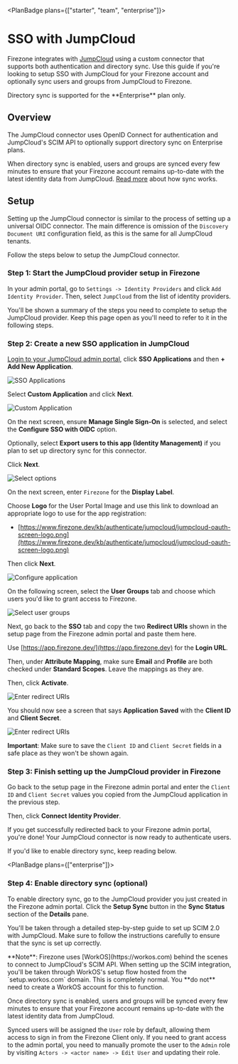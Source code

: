 
<PlanBadge plans={["starter", "team", "enterprise"]}>

# SSO with JumpCloud

</PlanBadge>

Firezone integrates with [JumpCloud](https://www.jumpcloud.com) using a custom
connector that supports both authentication and directory sync. Use this guide
if you're looking to setup SSO with JumpCloud for your Firezone account and
optionally sync users and groups from JumpCloud to Firezone.

<Alert color="info">
  Directory sync is supported for the **Enterprise** plan only.
</Alert>

## Overview

The JumpCloud connector uses OpenID Connect for authentication and JumpCloud's
SCIM API to optionally support directory sync on Enterprise plans.

When directory sync is enabled, users and groups are synced every few minutes to
ensure that your Firezone account remains up-to-date with the latest identity
data from JumpCloud. [Read more](/kb/authenticate/directory-sync) about how sync
works.

## Setup

Setting up the JumpCloud connector is similar to the process of setting up a
universal OIDC connector. The main difference is omission of the
`Discovery Document URI` configuration field, as this is the same for all
JumpCloud tenants.

Follow the steps below to setup the JumpCloud connector.

### Step 1: Start the JumpCloud provider setup in Firezone

In your admin portal, go to `Settings -> Identity Providers` and click
`Add Identity Provider`. Then, select `JumpCloud` from the list of identity
providers.

You'll be shown a summary of the steps you need to complete to setup the
JumpCloud provider. Keep this page open as you'll need to refer to it in the
following steps.

### Step 2: Create a new SSO application in JumpCloud

[Login to your JumpCloud admin portal](https://console.jumpcloud.com/login),
click **SSO Applications** and then **+ Add New Application**.

<Link
  href="/images/kb/authenticate/jumpcloud/1-add-application.png"
  target="_blank"
>
  <Image
    src="/images/kb/authenticate/jumpcloud/1-add-application.png"
    alt="SSO Applications"
    width={1200}
    height={1200}
  />
</Link>

Select **Custom Application** and click **Next**.

<Link
  href="/images/kb/authenticate/jumpcloud/2-custom-application.png"
  target="_blank"
>
  <Image
    src="/images/kb/authenticate/jumpcloud/2-custom-application.png"
    alt="Custom Application"
    width={1200}
    height={1200}
  />
</Link>

On the next screen, ensure **Manage Single Sign-On** is selected, and select the
**Configure SSO with OIDC** option.

Optionally, select **Export users to this app (Identity Management)** if you
plan to set up directory sync for this connector.

Click **Next**.

<Link
  href="/images/kb/authenticate/jumpcloud/3-select-options.png"
  target="_blank"
>
  <Image
    src="/images/kb/authenticate/jumpcloud/3-select-options.png"
    alt="Select options"
    width={1200}
    height={1200}
  />
</Link>

On the next screen, enter `Firezone` for the **Display Label**.

Choose **Logo** for the User Portal Image and use this link to download an
appropriate logo to use for the app registration:

- [https://www.firezone.dev/kb/authenticate/jumpcloud/jumpcloud-oauth-screen-logo.png](https://www.firezone.dev/kb/authenticate/jumpcloud/jumpcloud-oauth-screen-logo.png)

Then click **Next**.

<Link
  href="/images/kb/authenticate/jumpcloud/4-configure-application.png"
  target="_blank"
>
  <Image
    src="/images/kb/authenticate/jumpcloud/4-configure-application.png"
    alt="Configure application"
    width={1200}
    height={1200}
  />
</Link>

On the following screen, select the **User Groups** tab and choose which users
you'd like to grant access to Firezone.

<Link
  href="/images/kb/authenticate/jumpcloud/5-select-user-groups.png"
  target="_blank"
>
  <Image
    src="/images/kb/authenticate/jumpcloud/5-select-user-groups.png"
    alt="Select user groups"
    width={1200}
    height={1200}
  />
</Link>

Next, go back to the **SSO** tab and copy the two **Redirect URIs** shown in the
setup page from the Firezone admin portal and paste them here.

Use [https://app.firezone.dev/](https://app.firezone.dev) for the **Login URL**.

Then, under **Attribute Mapping**, make sure **Email** and **Profile** are both
checked under **Standard Scopes**. Leave the mappings as they are.

Then, click **Activate**.

<Link
  href="/images/kb/authenticate/jumpcloud/6-enter-redirect-uris.png"
  target="_blank"
>
  <Image
    src="/images/kb/authenticate/jumpcloud/6-enter-redirect-uris.png"
    alt="Enter redirect URIs"
    width={1200}
    height={1200}
  />
</Link>

You should now see a screen that says **Application Saved** with the **Client
ID** and **Client Secret**.

<Link
  href="/images/kb/authenticate/jumpcloud/7-copy-client-details.png"
  target="_blank"
>
  <Image
    src="/images/kb/authenticate/jumpcloud/7-copy-client-details.png"
    alt="Enter redirect URIs"
    width={1200}
    height={1200}
  />
</Link>

**Important**: Make sure to save the `Client ID` and `Client Secret` fields in a
safe place as they won't be shown again.

### Step 3: Finish setting up the JumpCloud provider in Firezone

Go back to the setup page in the Firezone admin portal and enter the `Client ID`
and `Client Secret` values you copied from the JumpCloud application in the
previous step.

Then, click **Connect Identity Provider**.

If you get successfully redirected back to your Firezone admin portal, you're
done! Your JumpCloud connector is now ready to authenticate users.

If you'd like to enable directory sync, keep reading below.

<PlanBadge plans={["enterprise"]}>

### Step 4: Enable directory sync (optional)

</PlanBadge>

To enable directory sync, go to the JumpCloud provider you just created in the
Firezone admin portal. Click the **Setup Sync** button in the **Sync Status**
section of the **Details** pane.

You'll be taken through a detailed step-by-step guide to set up SCIM 2.0 with
JumpCloud. Make sure to follow the instructions carefully to ensure that the
sync is set up correctly.

<Alert color="warning">
  **Note**: Firezone uses [WorkOS](https://workos.com) behind the scenes to
  connect to JumpCloud's SCIM API. When setting up the SCIM integration, you'll
  be taken through WorkOS's setup flow hosted from the `setup.workos.com`
  domain. This is completely normal. You **do not** need to create a WorkOS
  account for this to function.
</Alert>

Once directory sync is enabled, users and groups will be synced every few
minutes to ensure that your Firezone account remains up-to-date with the latest
identity data from JumpCloud.

<Alert color="info">

Synced users will be assigned the `User` role by default, allowing them access
to sign in from the Firezone Client only. If you need to grant access to the
admin portal, you need to manually promote the user to the `Admin` role by
visiting `Actors -> <actor name> -> Edit User` and updating their role.

</Alert>

<SupportOptions />
